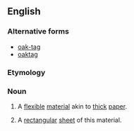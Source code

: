 {{also|oaktag|oak-tag}}
==English==

===Alternative forms===
* [[oak-tag]]
* [[oaktag]]

===Etymology===
{{rfe|lang=en}}

===Noun===
{{en-noun|~}}
# {{lb|en|uncountable}} A [[flexible]] [[material]] akin to [[thick]] [[paper]].
# {{lb|en|countable}} A [[rectangular]] [[sheet]] of this material.